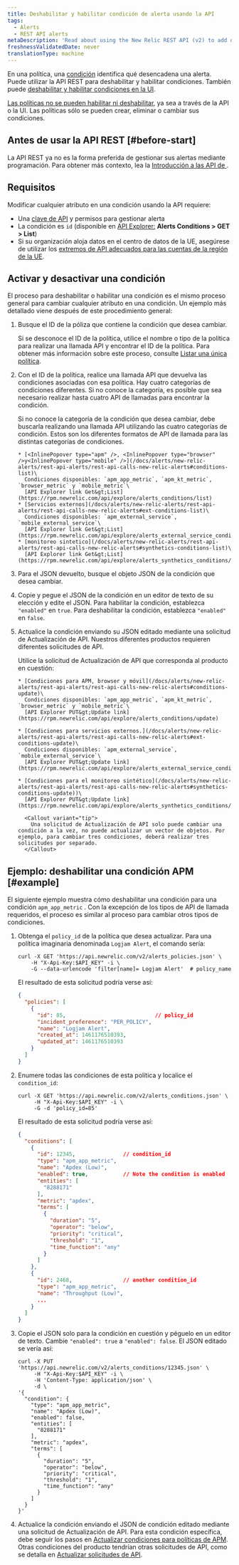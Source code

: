 ```yaml
---
title: Deshabilitar y habilitar condición de alerta usando la API
tags:
  - Alerts
  - REST API alerts
metaDescription: 'Read about using the New Relic REST API (v2) to add or remove apps, servers, and other entities from a policy condition.'
freshnessValidatedDate: never
translationType: machine
---
```


En una política, una [condición](/docs/alerts/new-relic-alerts/configuring-alert-policies/define-alert-conditions) identifica qué desencadena una alerta. Puede utilizar la API REST para deshabilitar y habilitar condiciones. También puede [deshabilitar y habilitar condiciones en la UI](/docs/alerts/new-relic-alerts/updating-alert-policies/disable-or-delete-alert-policies-conditions#condition-on-off).

[Las políticas no se pueden habilitar ni deshabilitar](/docs/alerts/new-relic-alerts/updating-alert-policies/disable-or-delete-alert-policies-conditions#disable-policy), ya sea a través de la API o la UI. Las políticas sólo se pueden crear, eliminar o cambiar sus condiciones.

## Antes de usar la API REST [#before-start]

La API REST ya no es la forma preferida de gestionar sus alertas mediante programación. Para obtener más contexto, lea la [Introducción a las API de <InlinePopover type="alerts" />](/docs/alerts-applied-intelligence/new-relic-alerts/advanced-alerts/alerts-api/intro-alerts-api).

## Requisitos

Modificar cualquier atributo en una condición usando la API requiere:

* Una [clave de API](/docs/apis/rest-api-v2/getting-started/introduction-new-relic-rest-api-v2#api_key) y permisos para gestionar alerta
* La condición es `id` (disponible en [API Explorer:](https://rpm.newrelic.com/api/explore/alerts_condition/list) <DNT>**Alerts Conditions &gt; GET &gt; List**</DNT>)
* Si su organización aloja datos en el centro de datos de la UE, asegúrese de utilizar los [extremos de API adecuados para las cuentas de la región de la UE](/docs/using-new-relic/welcome-new-relic/getting-started/introduction-eu-region-data-center#endpoints).

## Activar y desactivar una condición

El proceso para deshabilitar o habilitar una condición es el mismo proceso general para cambiar cualquier atributo en una condición. Un ejemplo más detallado viene después de este procedimiento general:

1. Busque el ID de la póliza que contiene la condición que desea cambiar.

   Si se desconoce el ID de la política, utilice el nombre o tipo de la política para realizar una llamada API y encontrar el ID de la política. Para obtener más información sobre este proceso, consulte [Listar una única política](/docs/alerts/alert-policies/rest-api-alert-policies/list-policies-v2#single_policy).

2. Con el ID de la política, realice una llamada API que devuelva las condiciones asociadas con esa política. Hay cuatro categorías de condiciones diferentes. Si no conoce la categoría, es posible que sea necesario realizar hasta cuatro API de llamadas para encontrar la condición.

   <CollapserGroup>
     <Collapser id="types-conditions-API" title="Detalles sobre la búsqueda de ID de condición">
       Si no conoce la categoría de la condición que desea cambiar, debe buscarla realizando una llamada API utilizando las cuatro categorías de condición. Estos son los diferentes formatos de API de llamada para las distintas categorías de condiciones.

       * [<InlinePopover type="apm" />, <InlinePopover type="browser" />y<InlinePopover type="mobile" />](/docs/alerts/new-relic-alerts/rest-api-alerts/rest-api-calls-new-relic-alerts#conditions-list)\
         Condiciones disponibles: `apm_app_metric`, `apm_kt_metric`, `browser_metric` y `mobile_metric`\
         [API Explorer link Get&gt;List](https://rpm.newrelic.com/api/explore/alerts_conditions/list)
       * [Servicios externos](/docs/alerts/new-relic-alerts/rest-api-alerts/rest-api-calls-new-relic-alerts#ext-conditions-list)\
         Condiciones disponibles: `apm_external_service`, `mobile_external_service`\
         [API Explorer link Get&gt;List](https://rpm.newrelic.com/api/explore/alerts_external_service_conditions/list)
       * [monitoreo sintetico](/docs/alerts/new-relic-alerts/rest-api-alerts/rest-api-calls-new-relic-alerts#synthetics-conditions-list)\
         [API Explorer link Get&gt;List](https://rpm.newrelic.com/api/explore/alerts_synthetics_conditions/list)
     </Collapser>
   </CollapserGroup>

3. Para el JSON devuelto, busque el objeto JSON de la condición que desea cambiar.

4. Copie y pegue el JSON de la condición en un editor de texto de su elección y edite el JSON. Para habilitar la condición, establezca `"enabled"` en `true`. Para deshabilitar la condición, establezca `"enabled"` en `false`.

5. Actualice la condición enviando su JSON editado mediante una solicitud de Actualización de API. Nuestros diferentes productos requieren diferentes solicitudes de API.

   <CollapserGroup>
     <Collapser id="update-api-requests" title="Detalles sobre las solicitudes de actualización de API">
       Utilice la solicitud de Actualización de API que corresponda al producto en cuestión:

       * [Condiciones para APM, browser y móvil](/docs/alerts/new-relic-alerts/rest-api-alerts/rest-api-calls-new-relic-alerts#conditions-update)\
         Condiciones disponibles: `apm_app_metric`, `apm_kt_metric`, `browser_metric` y `mobile_metric`\
         [API Explorer PUT&gt;Update link](https://rpm.newrelic.com/api/explore/alerts_conditions/update)

       * [Condiciones para servicios externos.](/docs/alerts/new-relic-alerts/rest-api-alerts/rest-api-calls-new-relic-alerts#ext-conditions-update)\
         Condiciones disponibles: `apm_external_service`, `mobile_external_service`\
         [API Explorer PUT&gt;Update link](https://rpm.newrelic.com/api/explore/alerts_external_service_conditions/update)

       * [Condiciones para el monitoreo sintético](/docs/alerts/new-relic-alerts/rest-api-alerts/rest-api-calls-new-relic-alerts#synthetics-conditions-update))\
         [API Explorer PUT&gt;Update link](https://rpm.newrelic.com/api/explore/alerts_synthetics_conditions/update)

         <Callout variant="tip">
           Una solicitud de Actualización de API solo puede cambiar una condición a la vez, no puede actualizar un vector de objetos. Por ejemplo, para cambiar tres condiciones, deberá realizar tres solicitudes por separado.
         </Callout>
     </Collapser>
   </CollapserGroup>

## Ejemplo: deshabilitar una condición APM [#example]

El siguiente ejemplo muestra cómo deshabilitar una condición para una condición `apm_app_metric` . Con la excepción de los tipos de API de llamada requeridos, el proceso es similar al proceso para cambiar otros tipos de condiciones.

1. Obtenga el `policy_id` de la política que desea actualizar. Para una política imaginaria denominada `Logjam Alert`, el comando sería:

   ```shell
   curl -X GET 'https://api.newrelic.com/v2/alerts_policies.json' \
       -H "X-Api-Key:$API_KEY" -i \
       -G --data-urlencode 'filter[name]= Logjam Alert'  # policy_name
   ```

   El resultado de esta solicitud podría verse así:

   ```json
   {
     "policies": [
       {
         "id": 85,                            // policy_id
         "incident_preference": "PER_POLICY",
         "name": "Logjam Alert",
         "created_at": 1461176510393,
         "updated_at": 1461176510393
       }
     ]
   }
   ```

2. Enumere todas las condiciones de esta política y localice el `condition_id`:

   ```shell
   curl -X GET 'https://api.newrelic.com/v2/alerts_conditions.json' \
        -H "X-Api-Key:$API_KEY" -i \
        -G -d 'policy_id=85'
   ```

   El resultado de esta solicitud podría verse así:

   ```json
   {
     "conditions": [
       {
         "id": 12345,               // condition_id
         "type": "apm_app_metric",
         "name": "Apdex (Low)",
         "enabled": true,           // Note the condition is enabled
         "entities": [
           "8288171"
         ],
         "metric": "apdex",
         "terms": [
           {
             "duration": "5",
             "operator": "below",
             "priority": "critical",
             "threshold": "1",
             "time_function": "any"
           }
         ]
       },
       {
         "id": 2468,                // another condition_id
         "type": "apm_app_metric",
         "name": "Throughput (Low)",
         ...
       }
     ]
   }
   ```

3. Copie el JSON solo para la condición en cuestión y péguelo en un editor de texto. Cambie `"enabled": true` a `"enabled": false`. El JSON editado se vería así:

   ```shell lineHighlight=9
   curl -X PUT 'https://api.newrelic.com/v2/alerts_conditions/12345.json' \
        -H "X-Api-Key:$API_KEY" -i \
        -H 'Content-Type: application/json' \
        -d \
   '{
     "condition": {
       "type": "apm_app_metric",
       "name": "Apdex (Low)",
       "enabled": false,
       "entities": [
         "8288171"
       ],
       "metric": "apdex",
       "terms": [
         {
           "duration": "5",
           "operator": "below",
           "priority": "critical",
           "threshold": "1",
           "time_function": "any"
         }
       ]
     }
   }'
   ```

4. Actualice la condición enviando el JSON de condición editado mediante una solicitud de Actualización de API. Para esta condición específica, debe seguir los pasos en [Actualizar condiciones para políticas de APM](/docs/alerts/new-relic-alerts/rest-api-alerts/rest-api-calls-new-relic-alerts#conditions-update). Otras condiciones del producto tendrían otras solicitudes de API, como se detalla en [Actualizar solicitudes de API](#update-api-requests).